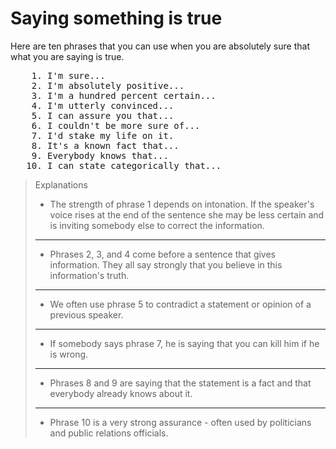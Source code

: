 # Saying something is true

Here are ten phrases that you can use when you are absolutely sure that what you are saying is true.

<pre className="text-xl font-semibold font-sans leading-3">
    1. I'm sure...
    2. I'm absolutely positive...
    3. I'm a hundred percent certain...
    4. I'm utterly convinced...
    5. I can assure you that...
    6. I couldn't be more sure of...
    7. I'd stake my life on it.
    8. It's a known fact that...
    9. Everybody knows that...
   10. I can state categorically that...
</pre>

> Explanations
>
> - The strength of phrase 1 depends on intonation. If the speaker's voice rises at the end of the sentence she may be less certain and is inviting somebody else to correct the information.
>
> ---
>
> - Phrases 2, 3, and 4 come before a sentence that gives information. They all say strongly that you believe in this information's truth.
>
> ---
>
> - We often use phrase 5 to contradict a statement or opinion of a previous speaker.
>
> ---
>
> - If somebody says phrase 7, he is saying that you can kill him if he is wrong.
>
> ---
>
> - Phrases 8 and 9 are saying that the statement is a fact and that everybody already knows about it.
>
> ---
>
> - Phrase 10 is a very strong assurance - often used by politicians and public relations officials.
